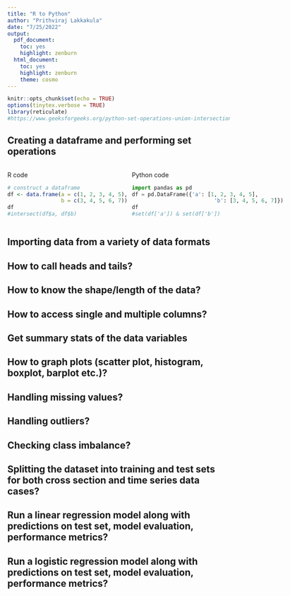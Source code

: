 ```yaml
---
title: "R to Python"
author: "Prithviraj Lakkakula"
date: "7/25/2022"
output:
  pdf_document: 
    toc: yes
    highlight: zenburn
  html_document: 
    toc: yes
    highlight: zenburn
    theme: cosmo
---
```


```r
knitr::opts_chunk$set(echo = TRUE)
options(tinytex.verbose = TRUE)
library(reticulate)
#https://www.geeksforgeeks.org/python-set-operations-union-intersection-difference-symmetric-difference/
```

<!--
:::: {style="display: grid;"} ### this code if you add below will display one after the other top and bottom.
#For more info, see here: https://bookdown.org/yihui/rmarkdown-cookbook/multi-column.html
-->


## Creating a dataframe and performing set operations

:::: {style="display: grid; grid-template-columns: 1fr 1fr; grid-column-gap: 10px;"}


::: {}

R code

```r
# construct a dataframe
df <- data.frame(a = c(1, 2, 3, 4, 5),
                 b = c(3, 4, 5, 6, 7))
df
#intersect(df$a, df$b)
```

:::

::: {}
Python code

```python
import pandas as pd
df = pd.DataFrame({'a': [1, 2, 3, 4, 5],
                          'b': [3, 4, 5, 6, 7]})
df
#set(df['a']) & set(df['b'])
```
:::

::::



## Importing data from a variety of data formats

## How to call heads and tails?

## How to know the shape/length of the data?

## How to access single and multiple columns?

## Get summary stats of the data variables

## How to graph plots (scatter plot, histogram, boxplot, barplot etc.)?

## Handling missing values?

## Handling outliers?

## Checking class imbalance?

## Splitting the dataset into training and test sets for both cross section and time series data cases?

## Run a linear regression model along with predictions on test set, model evaluation, performance metrics?

## Run a logistic regression model along with predictions on test set, model evaluation, performance metrics?


